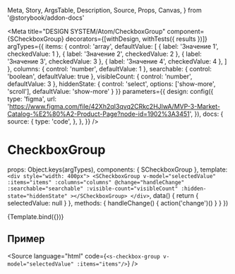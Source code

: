   Meta,
  Story,
  ArgsTable,
  Description,
  Source,
  Props,
  Canvas,
} from '@storybook/addon-docs'

<Meta
  title="DESIGN SYSTEM/Atom/CheckboxGroup"
  component={SCheckboxGroup}
  decorators={[withDesign, withTests({ results })]}
  argTypes={{
    items: {
      control: 'array',
      defaultValue: [
        { label: 'Значение 1', checkedValue: 1 },
        { label: 'Значение 2', checkedValue: 2 },
        { label: 'Значение 3', checkedValue: 3 },
        { label: 'Значение 4', checkedValue: 4 },
      ]
    },
    columns: { control: 'number', defaultValue: 1 },
    searchable: { control: 'boolean', defaultValue: true },
    visibleCount: { control: 'number', defaultValue: 3 },
    hiddenState: { control: 'select', options: ['show-more', 'scroll'], defaultValue: 'show-more' }
  }}
  parameters={{
    design: config({
      type: 'figma',
      url:
        'https://www.figma.com/file/42Xh2qI3qvq2CRkc2HJlwA/MVP-3-Market-Catalog-%E2%80%A2-Product-Page?node-id=1902%3A3451',
    }),
    docs: {
      source: {
        type: 'code',
      },
    },
  }}
/>

# CheckboxGroup

<Description of={SCheckboxGroup} />

  props: Object.keys(argTypes),
  components: { SCheckboxGroup },
  template:
    `
      <div style="width: 400px">
        <SCheckboxGroup
          v-model="selectedValue"
          :items="items"
          :columns="columns"
          @change="handleChange"
          :searchable="searchable"
          :visible-count="visibleCount"
          :hidden-state="hiddenState"
        ></SCheckboxGroup>
      </div>
`,
  data() {
    return {
      selectedValue: null
    }
  },
  methods: {
    handleChange() {
      action('change')()
    }
  }
})

<Canvas withToolbar withSource="none">
  <Story name="SCheckboxGroup">
    {Template.bind({})}
  </Story>
</Canvas>

## Пример

<Source
  language="html"
  code={`
    <s-checkbox-group v-model="selectedValue" :items="items"/>
  `}
/>

<ArgsTable of={SCheckboxGroup} />
